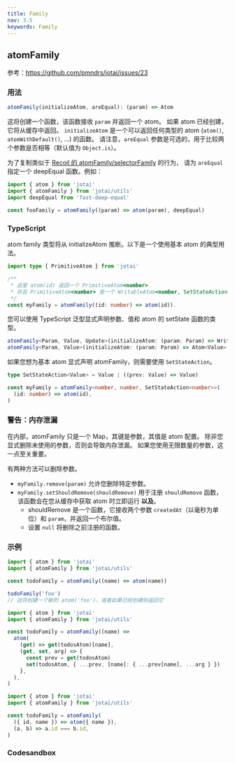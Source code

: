 ```yaml
---
title: Family
nav: 3.5
keywords: Family
---
```


## atomFamily

参考：https://github.com/pmndrs/jotai/issues/23

### 用法

```js
atomFamily(initializeAtom, areEqual): (param) => Atom
```

这将创建一个函数，该函数接收 `param` 并返回一个 atom。
如果 atom 已经创建，它将从缓存中返回。
`initializeAtom` 是一个可以返回任何类型的 atom (`atom()`, `atomWithDefault()`, ...) 的函数。
请注意，`areEqual` 参数是可选的，用于比较两个参数是否相等（默认值为 `Object.is`）。

为了复制类似于 [Recoil 的 atomFamily/selectorFamily](https://recoiljs.org/docs/api-reference/utils/atomFamily) 的行为，
请为 `areEqual` 指定一个 deepEqual 函数。例如：

```js
import { atom } from 'jotai'
import { atomFamily } from 'jotai/utils'
import deepEqual from 'fast-deep-equal'

const fooFamily = atomFamily((param) => atom(param), deepEqual)
```

### TypeScript

atom family 类型将从 initializeAtom 推断。以下是一个使用基本 atom 的典型用法。

```ts
import type { PrimitiveAtom } from 'jotai'

/**
 * 这里 atom(id) 返回一个 PrimitiveAtom<number>
 * 并且 PrimitiveAtom<number> 是一个 WritableAtom<number, SetStateAction<number>>
 */
const myFamily = atomFamily((id: number) => atom(id)).
```

您可以使用 TypeScript 泛型显式声明参数、值和 atom 的 setState 函数的类型。

```ts
atomFamily<Param, Value, Update>(initializeAtom: (param: Param) => WritableAtom<Value, Update>, areEqual?: (a: Param, b: Param) => boolean)
atomFamily<Param, Value>(initializeAtom: (param: Param) => Atom<Value>, areEqual?: (a: Param, b: Param) => boolean)
```

如果您想为基本 atom 显式声明 atomFamily，则需要使用 `SetStateAction`。

```ts
type SetStateAction<Value> = Value | ((prev: Value) => Value)

const myFamily = atomFamily<number, number, SetStateAction<number>>(
  (id: number) => atom(id),
)
```

### 警告：内存泄漏

在内部，atomFamily 只是一个 Map，其键是参数，其值是 atom 配置。
除非您显式删除未使用的参数，否则会导致内存泄漏。
如果您使用无限数量的参数，这一点至关重要。

有两种方法可以删除参数。

- `myFamily.remove(param)` 允许您删除特定参数。
- `myFamily.setShouldRemove(shouldRemove)` 用于注册 `shouldRemove` 函数，该函数会在您从缓存中获取 atom 时立即运行 **以及**。
  - shouldRemove 是一个函数，它接收两个参数 `createdAt`（以毫秒为单位）和 `param`，并返回一个布尔值。
  - 设置 `null` 将删除之前注册的函数。

### 示例

```js
import { atom } from 'jotai'
import { atomFamily } from 'jotai/utils'

const todoFamily = atomFamily((name) => atom(name))

todoFamily('foo')
// 这将创建一个新的 atom('foo')，或者如果已经创建则返回它
```

```js
import { atom } from 'jotai'
import { atomFamily } from 'jotai/utils'

const todoFamily = atomFamily((name) =>
  atom(
    (get) => get(todosAtom)[name],
    (get, set, arg) => {
      const prev = get(todosAtom)
      set(todosAtom, { ...prev, [name]: { ...prev[name], ...arg } })
    },
  ),
)
```

```js
import { atom } from 'jotai'
import { atomFamily } from 'jotai/utils'

const todoFamily = atomFamily(
  ({ id, name }) => atom({ name }),
  (a, b) => a.id === b.id,
)
```

### Codesandbox

<CodeSandbox id="huxd4i" />


